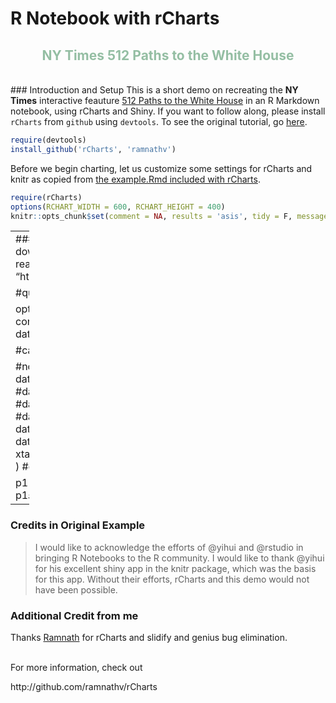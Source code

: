 # R Notebook with rCharts
<h2 style="color:rgb(148, 190, 163);text-align:center"> NY Times 512 Paths to the White House</h2>
<br/>
### Introduction and Setup
This is a short demo on recreating the **NY Times** interactive feauture [512 Paths to the White House](http://www.nytimes.com/interactive/2012/11/02/us/politics/paths-to-the-white-house.html?_r=0) in an R Markdown notebook, using rCharts and Shiny. If you want to follow along, please install `rCharts` from `github` using `devtools`.  To see the original tutorial, go [here](http://timelyportfolio.github.io/rCharts_512paths).

```r
require(devtools)
install_github('rCharts', 'ramnathv')
```

Before we begin charting, let us customize some settings for rCharts and knitr as copied from [the example.Rmd included with rCharts](https://github.com/ramnathv/rCharts/tree/master/inst/apps/notebook/www).

```r
require(rCharts)
options(RCHART_WIDTH = 600, RCHART_HEIGHT = 400)
knitr::opts_chunk$set(comment = NA, results = 'asis', tidy = F, message = F)
```


---
### Build the Chart & Then Play What If?
```r
#get data from downloaded NYT tsv and inject in through params
data <- read.delim(file = "http://timelyportfolio.github.io/rCharts_512paths/data/states.tsv")

#quick look at the data
require(xtable)

options(
  xtable.html.table.attributes = 
    'class="table table-condensed table-bordered table-striped"'
)
print( xtable( head( data ) ), type = "html" )

#cat("<h4>let's randomize the order a bit and make some states more powerful</h4>")
#data$votes <- data$votes[order( runif( n = nrow( data ) ) )]
#print( xtable( head( data ) ), type = "html" )

#now let's deliberately change some data
#print( xtable( head( data[which(data$code == "FL"), ] ) ), type = "html" )
#data[which(data$code == "FL"),"votes"] <- 10
#data[which(data$code == "FL"),"rep"] <- 0.9
#data[which(data$code == "FL"),"dem"] <- 1 - data[which(data$code == "FL"),"rep"]
#print( xtable( head( data[which(data$code == "FL"), ] ) ), type = "html" )
#print( xtable( head( data[which(data$code == "OH"), ] ) ), type = "html" )
#data[which(data$code == "OH"),"votes"] <- 0

p1 <- rCharts$new()
p1$field( 'lib', "www/assets/x512paths" )
p1$set( data = toJSONArray( data ) )
p1$print( 'g-chart' )
```
---

### Credits in Original Example

>I would like to acknowledge the efforts of @yihui and @rstudio in bringing R Notebooks to the R community. I would like to thank @yihui for his excellent shiny app in the knitr package, which was the basis for this app. Without their efforts, rCharts and this demo would not have been possible.

### Additional Credit from me
Thanks [Ramnath](http://github.com/ramnathv) for rCharts and slidify and genius bug elimination.


<br/>
For more information, check out

http://github.com/ramnathv/rCharts
